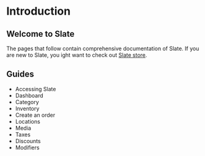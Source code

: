 # Introduction

## Welcome to Slate

The pages that follow contain comprehensive documentation of Slate. If you are new to Slate, you ight want to check out [Slate store](https://my.slate.store).

## Guides

- <Link to="/src/docs/usage/accessing.slate">Accessing Slate</Link> 
- <Link to="/src/docs/usage/dashboard">Dashboard</Link>
- <Link to="/src/docs/usage/category">Category</Link>
- <Link to="/src/docs/usage/inventory">Inventory</Link>
- <Link to="/src/docs/usage/create.an.order">Create an order</Link>
- <Link to="/src/docs/usage/locations">Locations</Link>
- <Link to="/src/docs/usage/media">Media</Link>
- <Link to="/src/docs/usage/taxes">Taxes</Link>
- <Link to="/src/docs/usage/discounts">Discounts</Link>
- <Link to="/src/docs/usage/modifiers">Modifiers</Link>

